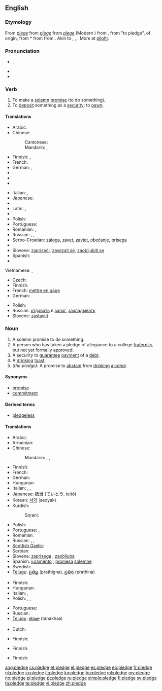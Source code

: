 {{slim-wikipedia}}
==English==

===Etymology===
From {{etyl|enm}} ''[[plege#Middle English|plege]]'' from {{etyl|xno}} ''[[plege#Anglo-Norman|plege]]'' from {{etyl|fro}} ''[[plege#Old French|plege]]'' (Modern {{etyl|fr|-}} {{term|pleige}}) from {{etyl|ML.}} {{term|plevium}}, {{term|plebium}} from {{etyl|ML.}} {{term|plebire}} "to pledge", of {{etyl|gem}} origin, from {{etyl|frk}} *{{term||plegan|to pledge, support, guarantee}} from {{proto|Germanic|plegō|responsibility, habit|lang=}} from {{proto|Indo-European|dlegh-||lang=}}. Akin to {{etyl|goh|-}} {{term|pflegan||lang=goh|to take care of, be accustomed to}}, {{etyl|osx|-}} {{term|plegan|lang=osx||to vouch for}}, {{etyl|ang|-}} {{term|pleon|lang=ang|plēon|to risk, endanger}}. More at [[plight]].

===Pronunciation===
* {{IPA|/plɛdʒ/}}, {{SAMPA|/plEdZ/}}
* {{audio|en-us-pledge.ogg|Audio (US)}}
* {{rhymes|ɛdʒ}}

===Verb===
{{en-verb|pledg|ing}}

# To make a [[solemn]] [[promise]] (to do something).
# To [[deposit]] something as a [[security]]; to [[pawn]].

====Translations====
{{rfc-tsort|unknown line format: Vietnamese:  t vi cam kết ,  t vi thề }}
{{trans-top|to make a solemn promise}}
* Arabic: {{rfc-tbot}}{{t|ar|تعهد|sha|alt=تَعَه{{ar-dia|tr=ta3ahhada}}دَ|sc=Arab}}
* Chinese:
*: Cantonese: {{tø|zh-yue|誓|tr=sai6|sc=Hani}}
*: {{trreq|gan}}
*: {{trreq|hak}}
*: Mandarin: {{t|cmn|發誓|sc=Hani}}, {{t|cmn|发誓|tr=fāshì|sc=Hani}}
*: {{trreq|cdo}}
*: {{trreq|nan}}
*: {{trreq|da}}
* Finnish: {{t+|fi|luvata}}, {{t+|fi|sitoutua}}
* French: {{t+|fr|promettre}}
* German: {{t-|de|zusichern}}, {{t+|de|versprechen}}
* {{trreq|he}}
* {{trreq|is}}
* {{trreq|id}}
{{trans-mid}}
* Italian: {{t|it|promettere}}, {{t|it|impegnarsi}}
* Japanese: {{t|ja|公約する|tr=kōyaku suru}}
* {{trreq|ko}}
* Latin: {{t-|la|spondere}}, {{t-|la|vovere}}
* {{trreq|ms}}
* Polish: {{t+|pl|obiecać}}
* Portuguese: {{t+|pt|prometer}}
* Romanian: {{t|ro|promite}}, {{t|ro|garanta}}
* Russian: {{t+|ru|обещать}}, {{t+|ru|заверять}}, {{t+|ru|клясться}}
* Serbo-Croatian: [[zaloga]], [[zavet]], [[zavjet]], [[obećanje]], [[prisega]]
* {{trreq|sk}}
* Slovene: [[zapriseči]], [[zavezati se]], [[zaobljubiti se]]
* Spanish: {{t+|es|prometer}}
* {{trreq|th}}
Vietnamese: {{t|vi|cam kết}}, {{t|vi|thề}}
{{trans-bottom}}

{{trans-top|to deposit something as a security; to pawn}}
* Czech: {{t|cs|zastavit}}
* Finnish: {{t-|fi|pantata}}
* French: [[mettre en gage]]
* German: {{t-|de|verpfänden}}
{{trans-mid}}
* Polish: {{t|pl|złożyć zastaw}}
* Russian: [[отдавать]] в [[залог]], [[закладывать]]
* Slovene: [[zastaviti]]
{{trans-bottom}}

===Noun===
{{en-noun}}

# A solemn promise to do something.
# A person who has taken a pledge of allegiance to a college [[fraternity]], but not yet formally approved.
# A security to [[guarantee]] [[payment]] of a [[debt]].
# A [[drinking]] [[toast]].
# ''(the pledge):'' A promise to [[abstain]] from [[drinking]] [[alcohol]].

====Synonyms====
* [[promise]]
* [[commitment]]

====Derived terms====
* [[pledgeless]]

====Translations====
{{trans-top|solemn promise}}
* Arabic: {{Arab|[[ضمان]]}} {{IPAchar|(ɖamān)}} {{m}}
* Armenian: {{t-|hy|ուխտ|tr=uxt}}
* Chinese:
*: Mandarin: {{t-|cmn|誓言|tr=shìyán|sc=Hani}}, {{t|cmn|誓詞|sc=Hani}}, {{t|cmn|誓词|tr=shìcí|sc=Hani}}
* Finnish: {{t+|fi|lupaus}}
* French: {{t+|fr|gage|m}}
* German: {{t+|de|Pfand|n}}
* Hungarian: {{t+|hu|fogadalom}}
* Italian: {{t+|it|giuramento|m}}, {{t+|it|pegno|m}}, {{t-|it|promessa solenne|f}}
* Japanese: [[抵当]] (ていとう, teitō)
* Korean: [[서약]] (seoyak)
* Kurdish:
*: Sorani: {{t|ku|په‌یمان|tr=paymAn|sc=ku-Arab}}
{{trans-mid}}
* Polish: {{t+|pl|obietnica|f}}
* Portuguese: {{t+|pt|promessa|f}}, {{t+|pt|penhor|m}}
* Romanian: {{t+|ro|legământ}}
* Russian: {{t+|ru|обет|m}}, {{t+|ru|обещание|n}}, {{t+|ru|зарок|m}}
* [[Scottish Gaelic]]: {{t-|gd|gealltanas|m|xs=Scottish Gaelic}}
* Serbian: {{t-|sr|zavet|m}}
* Slovene: [[zaprisega]] {{f}}, [[zaobljuba]] {{f}}
* Spanish: [[juramento]] {{m}}, [[promesa]] [[solemne]] {{f}}
* Swedish: {{t-|sv|underpant|c}}
* [[Telugu]]: [[ప్రతిజ్ఞ]] (prathigna), [[ప్రతిన]] (prathina)
{{trans-bottom}}

{{trans-top|security to payment}}
* Finnish: {{t+|fi|pantti}}
* Hungarian: {{t+|hu|zálog}}
* Italian: {{t+|it|avallo|m}}, {{t+|it|garanzia|f}}
* Polish: {{t|pl|depozyt|m}}, {{t|pl|kaucja|f}}, {{t|pl|zastaw|m}}
{{trans-mid}}
* Portuguese: {{t|pt|garantia|f}}
* Russian: {{t+|ru|залог|m|tr=zalóg}}
* [[Telugu]]: [[తనఖా]] (tanakhaa)
{{trans-bottom}}

{{trans-top|person who has taken a pledge of allegiance to a fraternity}}
* Dutch: {{t+|nl|schacht}}
{{trans-mid}}
* Finnish: {{t-|fi|kokelas}}
{{trans-bottom}}

{{trans-top|drinking toast}}
* Finnish: {{t|fi|maljapuhe}}
{{trans-mid}}
{{trans-bottom}}

{{trans-top|promise to abstain from drinking alcohol}}
* Finnish: {{t-|fi|raittiuslupaus}}
{{trans-mid}}
{{trans-bottom}}

[[ang:pledge]]
[[cs:pledge]]
[[et:pledge]]
[[el:pledge]]
[[es:pledge]]
[[eo:pledge]]
[[fr:pledge]]
[[gl:pledge]]
[[io:pledge]]
[[it:pledge]]
[[kn:pledge]]
[[hu:pledge]]
[[ml:pledge]]
[[my:pledge]]
[[no:pledge]]
[[pl:pledge]]
[[pt:pledge]]
[[ru:pledge]]
[[simple:pledge]]
[[fi:pledge]]
[[sv:pledge]]
[[ta:pledge]]
[[te:pledge]]
[[vi:pledge]]
[[zh:pledge]]